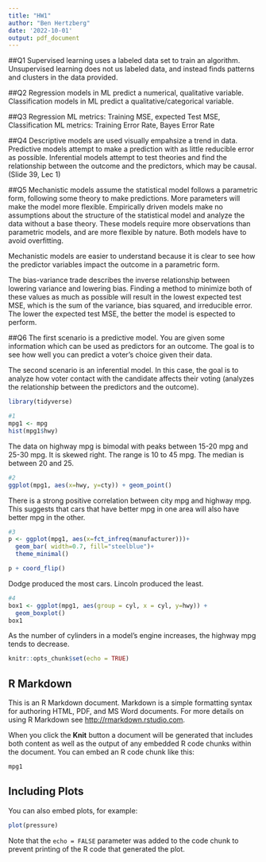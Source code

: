 ```yaml
---
title: "HW1"
author: "Ben Hertzberg"
date: '2022-10-01'
output: pdf_document
---
```


##Q1
Supervised learning uses a labeled data set to train an algorithm. Unsupervised learning does not us labeled data, and instead finds patterns and clusters in the data provided.

##Q2
Regression models in ML predict a numerical, qualitative variable. Classification models in ML predict a qualitative/categorical variable.

##Q3
Regression ML metrics: Training MSE, expected Test MSE, 
Classification ML metrics: Training Error Rate, Bayes Error Rate 

##Q4
Descriptive models are used visually empahsize a trend in data.
Predictive models attempt to make a prediction with as little reducible error as possible.
Inferential models attempt to test theories and  find the relationship between the outcome and the predictors, which may be causal.
(Slide 39, Lec 1)

##Q5
Mechanistic models assume the statistical model follows a parametric form, following some theory to make predictions. More parameters will make the model more flexible. Empirically driven models make no assumptions about the structure of the statistical model and analyze the data without a base theory. These models require more observations than parametric models, and are more flexible by nature. Both models have to avoid overfitting.

Mechanistic models are easier to understand because it is clear to see how the predictor variables impact the outcome in a parametric form.

The bias-variance trade describes the inverse relationship between lowering variance and lowering bias. Finding a method to minimize both of these values as much as possible will result in the lowest expected test MSE, which is the sum of the variance, bias squared, and irreducible error. The lower the expected test MSE, the better the model is espected to perform.

##Q6
The first scenario is a predictive model. You are given some information which can be used as predictors for an outcome. The goal is to see how well you can predict a voter's choice given their data.

The second scenario is an inferential model. In this case, the goal is to analyze how voter contact with the candidate affects their voting (analyzes the relationship between the predictors and the outcome).

```r
library(tidyverse)
```
```r
#1
mpg1 <- mpg
hist(mpg1$hwy)
```
The data on highway mpg is bimodal with peaks between 15-20 mpg and 25-30 mpg. It is skewed right. The range is 10 to 45 mpg. The median is between 20 and 25.

```r
#2
ggplot(mpg1, aes(x=hwy, y=cty)) + geom_point()
```
There is a strong positive correlation between city mpg and highway mpg. This suggests that cars that have better mpg in one area will also have better mpg in the other.

```r
#3
p <- ggplot(mpg1, aes(x=fct_infreq(manufacturer)))+
  geom_bar( width=0.7, fill="steelblue")+
  theme_minimal()

p + coord_flip()

```
Dodge produced the most cars. Lincoln produced the least.

```r
#4
box1 <- ggplot(mpg1, aes(group = cyl, x = cyl, y=hwy)) + 
  geom_boxplot()
box1
```
As the number of cylinders in a model's engine increases, the highway mpg tends to decrease.


```r
knitr::opts_chunk$set(echo = TRUE)
```

## R Markdown

This is an R Markdown document. Markdown is a simple formatting syntax for authoring HTML, PDF, and MS Word documents. For more details on using R Markdown see <http://rmarkdown.rstudio.com>.

When you click the **Knit** button a document will be generated that includes both content as well as the output of any embedded R code chunks within the document. You can embed an R code chunk like this:

```r
mpg1

```

## Including Plots

You can also embed plots, for example:

```r
plot(pressure)
```

Note that the `echo = FALSE` parameter was added to the code chunk to prevent printing of the R code that generated the plot.

